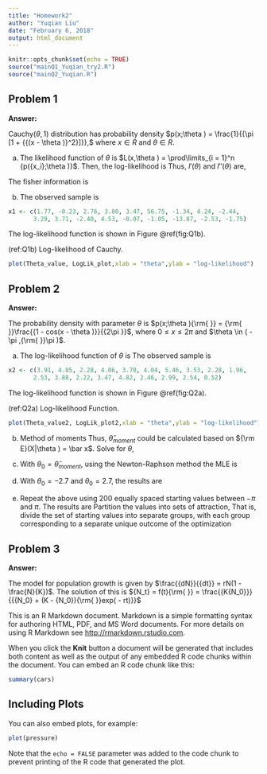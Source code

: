```yaml
---
title: "Homework2"
author: "Yuqian Liu"
date: "February 6, 2018"
output: html_document
---
```


```r
knitr::opts_chunk$set(echo = TRUE)
source("mainQ1_Yuqian_try2.R")
source("mainQ2_Yuqian.R")
```


## Problem 1
**Answer:** 


Cauchy$(\theta ,1)$ distribution has probability density 
$p(x;\theta ) = \frac{1}{{\pi [1 + {{(x - \theta )}^2}]}},$ where
$x \in R$ and $\theta \in R$.

a) The likelihood function of $\theta$ is
$L(x,\theta ) = \prod\limits_{i = 1}^n {p({x_i};\theta )}$.
Then, the log-likelihood is
\begin{align}
\begin{array}{l}
l(\theta ) = \sum\limits_{i = n}^n {\log (p({x_i};\theta ))} \\
 = \sum\limits_{i = n}^n 
 {\log (\frac{1}{{\pi [1 + {{(x - \theta )}^2}]}})} \\
 = \sum\limits_{i = n}^n {[\log \frac{1}{\pi } + 
 \log \frac{1}{{1 + {{(x - \theta )}^2}}}} ]\\
 =  - n\ln \pi  - \sum\limits_{i 
 = n}^n {\ln [1 + {{(\theta  - {x_i})}^2}]} 
\end{array}
\end{align}
Thus, $l'(\theta)$ and $l''(\theta)$ are,
\begin{align}
\begin{array}{l}
l'(\theta ) =  - \sum\limits_{i = n}^n {\frac{{p'({x_i};\theta )}}{{p({x_i};\theta )}}} \\
 =  - \sum\limits_{i = n}^n {[\frac{1}{{1 + 
 {{(\theta  - {x_i})}^2}}} \times 2(\theta  - {x_i})]} \\
 =  - 2\sum\limits_{i = n}^n {\frac{{\theta  - {x_i}}}
 {{1 + {{(\theta  - {x_i})}^2}}}} 
\end{array}
\end{align}

\begin{align}
\begin{array}{l}
l''(\theta ) = \sum\limits_{i = n}^n {\frac{p''(x_i;\theta )}{p(x_i;\theta )}}  
- \sum\limits_{i = n}^n {\{ \frac{p'(x_i;\theta )}{p(x_i;\theta )}} {\} ^2}\\
=  - 2\sum\limits_{i = n}^n {\frac{1 - (\theta  - x_i)^2}{[1 + (\theta  - x_i)^2]^2}} 
\end{array}
\end{align}
The fisher information is
\begin{align}
\begin{array}{l}
I(\theta ) =  - {{\rm E}_\theta }\{ l''(\theta )\} \\
 =  - n{{\rm E}_\theta }[\frac{p''(x_i;\theta )}{p(x_i;\theta )} - 
 {\{ \frac{p'(x_i;\theta )}{p(x_i;\theta )}\} ^2}]\\
 =  - n\int {[\frac{p''(x_i;\theta )}{p(x_i;\theta )} - 
 {{\{ \frac{p'(x_i;\theta )}{p(x_i;\theta )}\} }^2}]p(x_i;\theta )dx} \\
 =  - n\int {\frac{{\{ p'(x)\} }^2}{p(x)}dx} \\
 = \frac{4n}{\pi }\int_{ - \infty }^\infty  {\frac{{{x^2}dx}}{{(1 + x^2)}^3}} \\
 = \frac{n}{2}
\end{array}
\end{align}

b) The observed sample is
```r
x1 <- c(1.77, -0.23, 2.76, 3.80, 3.47, 56.75, -1.34, 4.24, -2.44,
       3.29, 3.71, -2.40, 4.53, -0.07, -1.05, -13.87, -2.53, -1.75)
```
The log-likelihood function is shown in Figure \@ref(fig:Q1b).

(ref:Q1b) Log-likelihood of Cauchy.

```r
plot(Theta_value, LogLik_plot,xlab = "theta",ylab = "log-likelihood")
```


## Problem 2
**Answer:** 


The probability density with parameter $\theta$ is 
$p(x;\theta ){\rm{ }} = {\rm{ }}\frac{{1 - cos(x - \theta )}}{{2\pi }}$,
where $0 \le x \le 2\pi$ and $\theta  \in ( - \pi ,{\rm{ }}\pi )$.

a) The log-likelihood function of $\theta$ is
\begin{align}
\begin{array}{l}
l(\theta ) = \sum\limits_{i = n}^n {\log (p({x_i};\theta ))} \\
 = - 2n\ln \pi  + \sum\limits_{i = n}^n {\ln [1 - cos(x - \theta )]} 
\end{array}
\end{align}
The observed sample is
```r
x2 <- c(3.91, 4.85, 2.28, 4.06, 3.70, 4.04, 5.46, 3.53, 2.28, 1.96,
       2.53, 3.88, 2.22, 3.47, 4.82, 2.46, 2.99, 2.54, 0.52)
```
The log-likelihood function is shown in Figure \@ref(fig:Q2a).

(ref:Q2a) Log-likelihood Function.

```r
plot(Theta_value2, LogLik_plot2,xlab = "theta",ylab = "log-likelihood")
```

b) Method of moments
\begin{align}
\begin{array}{l}
{\rm E}(X|\theta ) = \int_0^{2\pi } {p(x;\theta )} xdx\\
 =  -\frac{1}{2\pi }[\cos (x - \theta ) - \frac{x^2}{2} + x\sin (x - \theta )]|_0^{2\pi }\\
 = \pi  + \sin \theta 
\end{array}
\end{align}
Thus, ${\hat \theta _{moment}}$ could be calculated based on ${\rm E}(X|\theta ) = \bar x$. 
Solve for $\theta$,
\begin{align}
${\hat \theta _{moment}} = \arcsin (\bar x - \pi )$
\end{align}

c) With $\theta_0 = \hat \theta _{moment}$, using the Newton-Raphson method the MLE is

d) With $\theta_0 = -2.7$ and $\theta_0 = 2.7$, the results are

e) Repeat the above using 200 equally spaced starting values between $-\pi$ and $\pi$.
The results are 
Partition
the values into sets of attraction, That is, divide the set of starting values into separate
groups, with each group corresponding to a separate unique outcome of the optimization

## Problem 3
**Answer:** 


The model for population growth is given by $\frac{{dN}}{{dt}} = rN(1 - \frac{N}{K})$.
The solution of this is 
${N_t} = f(t){\rm{ }} = \frac{{K{N_0}}}{{{N_0} + (K - {N_0}){\rm{ }}exp( - rt)}}$

This is an R Markdown document. Markdown is a simple formatting syntax for authoring HTML, PDF, and MS Word documents. For more details on using R Markdown see <http://rmarkdown.rstudio.com>.

When you click the **Knit** button a document will be generated that includes both content as well as the output of any embedded R code chunks within the document. You can embed an R code chunk like this:

```r
summary(cars)
```

## Including Plots

You can also embed plots, for example:

```r
plot(pressure)
```

Note that the `echo = FALSE` parameter was added to the code chunk to prevent printing of the R code that generated the plot.
